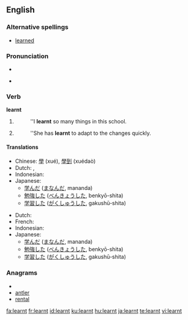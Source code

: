 ==English==

===Alternative spellings===
* [[learned]] {{i|Standard US English spelling}}

===Pronunciation===
* {{audio|en-uk-learnt.ogg|Audio (UK)}}
* {{IPA|/'lɜːnt/}}
*: {{rhymes|ɜː(r)nt}}

===Verb===
'''learnt'''

# {{British}} {{simple past of|[[learn]]}}
#: ''I '''learnt'''  so many things in this school.
# {{British}} {{past participle of|[[learn]]}}
#: ''She has '''learnt''' to adapt to the changes quickly.

====Translations====
{{trans-top|simple past of to learn}}
* Chinese: [[學]] (xué), [[學到]] (xuédaò)
* Dutch: {{t-|nl|leerde}}, {{t-|nl|leerden}}
* Indonesian: {{t+|id|ajar|alt=belajar|xs=Indonesian}}
* Japanese:
** [[学んだ]] ([[まなんだ]], mananda)
** [[勉強]]した ([[べんきょう]]した, benkyō-shita)
** [[学習]]した ([[がくしゅう]]した, gakushū-shita)
{{trans-mid}}
{{trans-bottom}}

{{trans-top|past participle of to learn}}
* Dutch: {{t+|nl|geleerd}}
* French: {{t|fr|appris}}
* Indonesian: {{t+|id|ajar|alt=belajar|xs=Indonesian}}
* Japanese:
** [[学んだ]] ([[まなんだ]], mananda)
** [[勉強]]した ([[べんきょう]]した, benkyō-shita)
** [[学習]]した ([[がくしゅう]]した, gakushū-shita)
{{trans-mid}}
{{trans-bottom}}

===Anagrams===
* {{alphagram|aelnrt}}
* [[antler#English|antler]]
* [[rental#English|rental]]

[[fa:learnt]]
[[fr:learnt]]
[[id:learnt]]
[[ku:learnt]]
[[hu:learnt]]
[[ja:learnt]]
[[te:learnt]]
[[vi:learnt]]